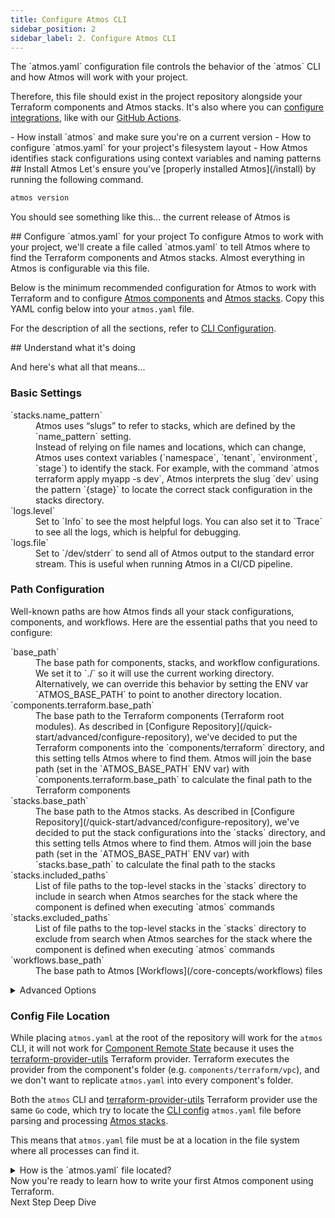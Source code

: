 ```yaml
---
title: Configure Atmos CLI
sidebar_position: 2
sidebar_label: 2. Configure Atmos CLI
---
```


<Intro>
The `atmos.yaml` configuration file controls the behavior of the `atmos` CLI and how Atmos will work with your project.
</Intro>

Therefore, this file should exist in the project repository alongside your Terraform components and Atmos stacks. It's also where you can [configure integrations](/integrations), like with our [GitHub Actions](/integrations/github-actions).

<KeyPoints>
- How install `atmos` and make sure you're on a current version
- How to configure `atmos.yaml` for your project's filesystem layout
- How Atmos identifies stack configurations using context variables and naming patterns
</KeyPoints>


<Step>
## <StepNumber/> Install Atmos
Let's ensure you've [properly installed Atmos](/install) by running the following command.

```bash
atmos version
```

You should see something like this...
<Screengrab title="atmos help" slug="atmos-version" />
<Note>the current release of Atmos is **<LatestRelease />**</Note>
</Step>

<Step>
## <StepNumber/> Configure `atmos.yaml` for your project
To configure Atmos to work with your project, we'll create a file called `atmos.yaml` to tell Atmos where to find the
Terraform components and Atmos stacks. Almost everything in Atmos is configurable via this file.

Below is the minimum recommended configuration for Atmos to work with Terraform and to configure [Atmos components](/core-concepts/components)
and [Atmos stacks](/core-concepts/stacks). Copy this YAML config below into your `atmos.yaml` file.

<EmbedFile filePath="examples/demo-stacks/atmos.yaml" />

<Note>For the description of all the sections, refer to [CLI Configuration](/cli/configuration).</Note>
</Step>

<Step>
## <StepNumber/> Understand what it's doing

And here's what all that means...

### Basic Settings

<dl>
  <dt>`stacks.name_pattern`</dt>
  <dd>
    Atmos uses “slugs” to refer to stacks, which are defined by the `name_pattern` setting.<br/>
    Instead of relying on file names and locations, which can change, Atmos uses context variables (`namespace`, `tenant`, `environment`, `stage`)
    to identify the stack. For example, with the command `atmos terraform apply myapp -s dev`,
    Atmos interprets the slug `dev` using the pattern `{stage}` to locate the correct stack configuration
    in the stacks directory.
  </dd>

  <dt>`logs.level`</dt>
  <dd>
    Set to `Info` to see the most helpful logs. You can also set it to `Trace` to see all the logs, which is helpful for debugging.
  </dd>

  <dt>`logs.file`</dt>
  <dd>
    Set to `/dev/stderr` to send all of Atmos output to the standard error stream. This is useful when running Atmos in a CI/CD pipeline.
  </dd>
</dl>

### Path Configuration

Well-known paths are how Atmos finds all your stack configurations, components, and workflows. Here are the essential paths that you need to configure:

<dl>
  <dt>`base_path`</dt>
  <dd>The base path for components, stacks, and workflow configurations. We set it to `./` so it will use the current working directory. Alternatively, we can override this behavior by setting the ENV var `ATMOS_BASE_PATH` to point to another directory location.</dd>

  <dt>`components.terraform.base_path`</dt>
  <dd>The base path to the Terraform components (Terraform root modules). As described in [Configure Repository](/quick-start/advanced/configure-repository), we've decided to put the Terraform components into the `components/terraform` directory, and this setting tells Atmos where to find them. Atmos will join the base path (set in the `ATMOS_BASE_PATH` ENV var) with `components.terraform.base_path` to calculate the final path to the Terraform components</dd>

  <dt>`stacks.base_path`</dt>
  <dd>The base path to the Atmos stacks. As described in [Configure Repository](/quick-start/advanced/configure-repository), we've decided to put the stack configurations into the `stacks` directory, and this setting tells Atmos where to find them. Atmos will join the base path (set in the `ATMOS_BASE_PATH` ENV var) with `stacks.base_path` to calculate the final path to the stacks</dd>

  <dt>`stacks.included_paths`</dt>
  <dd>List of file paths to the top-level stacks in the `stacks` directory to include in search when Atmos searches for the stack where the component is defined when executing `atmos` commands</dd>

  <dt>`stacks.excluded_paths`</dt>
  <dd>List of file paths to the top-level stacks in the `stacks` directory to exclude from search when Atmos searches for the stack where the component is defined when executing `atmos` commands</dd>

  <dt>`workflows.base_path`</dt>
  <dd>The base path to Atmos [Workflows](/core-concepts/workflows) files</dd>
</dl>


<details>
<summary>Advanced Options</summary>
<dl>
  <dt>`components.terraform.apply_auto_approve`</dt>
  <dd>if set to `true`, Atmos automatically adds the `-auto-approve` option to instruct Terraform to apply the plan without
  asking for confirmation when executing `terraform apply` command</dd>

  <dt>`components.terraform.deploy_run_init`</dt>
  <dd>if set to `true`, Atmos runs `terraform init` before executing [`atmos terraform deploy`](/cli/commands/terraform/deploy) command</dd>

  <dt>`components.terraform.init_run_reconfigure`</dt>
  <dd>if set to `true`, Atmos automatically adds the `-reconfigure` option to update the backend configuration when executing `terraform init` command</dd>

  <dt>`components.terraform.auto_generate_backend_file`</dt>
  <dd>if set to `true`, Atmos automatically generates the Terraform backend file from the component configuration when executing `terraform plan` and `terraform apply` commands</dd>

  <dt>`commands`</dt>
  <dd>configuration for [Atmos Custom Commands](/core-concepts/custom-commands)</dd>

  <dt>`schemas`</dt>
  <dd>
  [JSON Schema](https://json-schema.org/) and [OPA Policy](https://www.openpolicyagent.org/) configurations for:
  - [Atmos Manifests Validation](/cli/schemas)
  - [Atmos Stack Validation](/core-concepts/validate)
  </dd>
</dl>

</details>


### Config File Location

While placing `atmos.yaml` at the root of the repository will work for the `atmos` CLI, it will not work
for [Component Remote State](/core-concepts/share-data/remote-state) because it uses
the [terraform-provider-utils](https://github.com/cloudposse/terraform-provider-utils) Terraform provider. Terraform executes the provider from the
component's folder (e.g. `components/terraform/vpc`), and we don't want to replicate `atmos.yaml` into every component's folder.

Both the `atmos` CLI and [terraform-provider-utils](https://github.com/cloudposse/terraform-provider-utils) Terraform provider use the same `Go` code,
which try to locate the [CLI config](/cli/configuration) `atmos.yaml` file before parsing and processing [Atmos stacks](/core-concepts/stacks).

This means that `atmos.yaml` file must be at a location in the file system where all processes can find it.

<details>
<summary>How is the `atmos.yaml` file located?</summary>

`atmos.yaml` is loaded from the following locations (from lowest to highest priority):

- System dir (`/usr/local/etc/atmos/atmos.yaml` on Linux, `%LOCALAPPDATA%/atmos/atmos.yaml` on Windows)
- Home dir (`~/.atmos/atmos.yaml`)
- Current directory
- ENV var `ATMOS_CLI_CONFIG_PATH`

:::note

Initial Atmos configuration can be controlled by these ENV vars:

<dl>
  <dt>`ATMOS_CLI_CONFIG_PATH`</dt>
  <dd>Directory that contains the `atmos.yaml` (just the folder without the file name). It's not possible to change the filename at this time.</dd>

  <dt>`ATMOS_BASE_PATH`</dt>
  <dd>Base path to the `components/` and `stacks/` folders.</dd>
</dl>
:::
</details>
</Step>

<ActionCard title="Ready to take the next step?">
    Now you're ready to learn how to write your first Atmos component using Terraform.
    <div>
      <PrimaryCTA to="/quick-start/simple/write-components">Next Step</PrimaryCTA>
      <SecondaryCTA to="/cli/configuration">Deep Dive</SecondaryCTA>
    </div>
</ActionCard>
